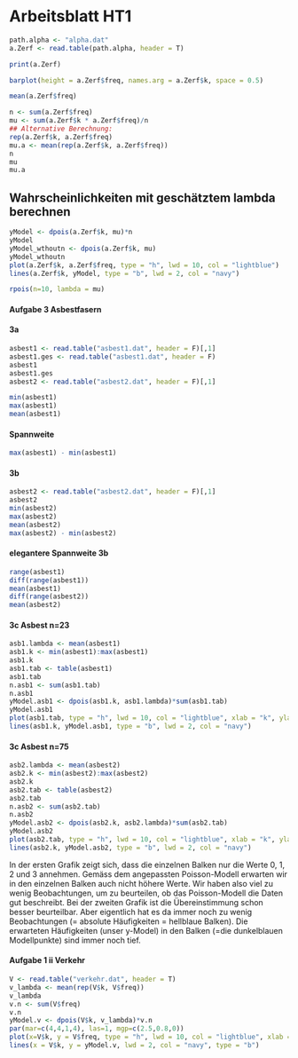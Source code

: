 # Arbeitsblatt HT1 {.unnumbered}

```r
path.alpha <- "alpha.dat"
a.Zerf <- read.table(path.alpha, header = T)

print(a.Zerf)

barplot(height = a.Zerf$freq, names.arg = a.Zerf$k, space = 0.5)

mean(a.Zerf$freq)

n <- sum(a.Zerf$freq)
mu <- sum(a.Zerf$k * a.Zerf$freq)/n
## Alternative Berechnung:
rep(a.Zerf$k, a.Zerf$freq)
mu.a <- mean(rep(a.Zerf$k, a.Zerf$freq))
n
mu
mu.a
```

## Wahrscheinlichkeiten mit geschätztem lambda berechnen
```r
yModel <- dpois(a.Zerf$k, mu)*n
yModel
yModel_wthoutn <- dpois(a.Zerf$k, mu)
yModel_wthoutn
plot(a.Zerf$k, a.Zerf$freq, type = "h", lwd = 10, col = "lightblue")
lines(a.Zerf$k, yModel, type = "b", lwd = 2, col = "navy")

```

```r
rpois(n=10, lambda = mu)
```

#### Aufgabe 3 Asbestfasern

#### 3a

```r
asbest1 <- read.table("asbest1.dat", header = F)[,1]
asbest1.ges <- read.table("asbest1.dat", header = F)
asbest1
asbest1.ges
asbest2 <- read.table("asbest2.dat", header = F)[,1]

min(asbest1)
max(asbest1)
mean(asbest1)

```

#### Spannweite

```r
max(asbest1) - min(asbest1)
```
#### 3b

```r
asbest2 <- read.table("asbest2.dat", header = F)[,1]
asbest2
min(asbest2)
max(asbest2)
mean(asbest2)
max(asbest2) - min(asbest2)

```
#### elegantere Spannweite 3b
```r
range(asbest1)
diff(range(asbest1))
mean(asbest1)
diff(range(asbest2))
mean(asbest2)
```
#### 3c Asbest n=23
```r
asb1.lambda <- mean(asbest1)
asb1.k <- min(asbest1):max(asbest1)
asb1.k
asb1.tab <- table(asbest1)
asb1.tab
n.asb1 <- sum(asb1.tab)
n.asb1
yModel.asb1 <- dpois(asb1.k, asb1.lambda)*sum(asb1.tab)
yModel.asb1
plot(asb1.tab, type = "h", lwd = 10, col = "lightblue", xlab = "k", ylab = "Häufigkeiten")
lines(asb1.k, yModel.asb1, type = "b", lwd = 2, col = "navy")

```

#### 3c Asbest n=75
```r
asb2.lambda <- mean(asbest2)
asb2.k <- min(asbest2):max(asbest2)
asb2.k
asb2.tab <- table(asbest2)
asb2.tab
n.asb2 <- sum(asb2.tab)
n.asb2
yModel.asb2 <- dpois(asb2.k, asb2.lambda)*sum(asb2.tab)
yModel.asb2
plot(asb2.tab, type = "h", lwd = 10, col = "lightblue", xlab = "k", ylab = "Häufigkeiten")
lines(asb2.k, yModel.asb2, type = "b", lwd = 2, col = "navy")

```



In der ersten Grafik zeigt sich, dass die einzelnen Balken nur die Werte
0, 1, 2 und 3 annehmen. Gemäss dem angepassten Poisson-Modell erwarten
wir in den einzelnen Balken auch nicht höhere Werte. Wir haben also viel
zu wenig Beobachtungen, um zu beurteilen, ob das Poisson-Modell die Daten
gut beschreibt.
Bei der zweiten Grafik ist die Übereinstimmung schon besser beurteilbar.
Aber eigentlich hat es da immer noch zu wenig Beobachtungen (= absolute Häufigkeiten = hellblaue Balken). Die
erwarteten Häufigkeiten (unser y-Model) in den Balken (=die dunkelblauen Modellpunkte) sind
immer noch tief.

#### Aufgabe 1 ii Verkehr
```r
V <- read.table("verkehr.dat", header = T)
v_lambda <- mean(rep(V$k, V$freq))
v_lambda
v.n <- sum(V$freq)
v.n
yModel.v <- dpois(V$k, v_lambda)*v.n
par(mar=c(4,4,1,4), las=1, mgp=c(2.5,0.8,0))
plot(x=V$k, y = V$freq, type = "h", lwd = 10, col = "lightblue", xlab = "k", ylab = "Häufigkeiten", main = "Häufigkeit der Rechtsabbieger", lend = 8)
lines(x = V$k, y = yModel.v, lwd = 2, col = "navy", type = "b")
```

